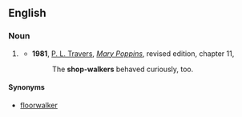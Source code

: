 ==English==
===Noun===
{{en-noun}}
#{{UK}} {{rfdef}}
#*'''1981''', [[w:P. L. Travers|P. L. Travers]], [[w:Mary Poppins|''Mary Poppins'']], revised edition, chapter 11,
#*:The '''shop-walkers''' behaved curiously, too.

====Synonyms====
* {{US}} [[floorwalker]]